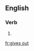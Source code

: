 ==English==

===Verb===
{{head|en|verb form}}

# {{en-third-person singular of|give out}}

[[fr:gives out]]